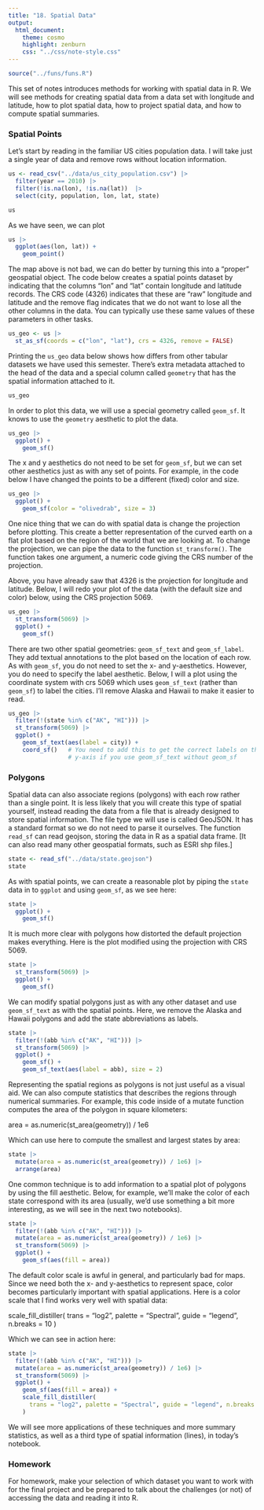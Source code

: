 ```yaml
---
title: "18. Spatial Data"
output:
  html_document:
    theme: cosmo
    highlight: zenburn
    css: "../css/note-style.css"
---
```


```r
source("../funs/funs.R")
```

This set of notes introduces methods for working with spatial data in R. We will
see methods for creating spatial data from a data set with longitude and
latitude, how to plot spatial data, how to project spatial data, and how to
compute spatial summaries.

### Spatial Points

Let's start by reading in the familiar US cities population data. I will take 
just a single year of data and remove rows without location information.

```r
us <- read_csv("../data/us_city_population.csv") |>
  filter(year == 2010) |> 
  filter(!is.na(lon), !is.na(lat))  |>
  select(city, population, lon, lat, state)

us
```

As we have seen, we can plot 

```r
us |> 
  ggplot(aes(lon, lat)) +
    geom_point()
```

The map above is not bad, we can do better by turning this into a "proper" 
geospatial object. The code below creates a spatial points dataset by indicating
that the columns "lon" and "lat" contain longitude and latitude records. The 
CRS code (4326) indicates that these are "raw" longitude and latitude and the
remove flag indicates that we do not want to lose all the other columns in the
data. You can typically use these same values of these parameters in other
tasks.

```r
us_geo <- us |>
  st_as_sf(coords = c("lon", "lat"), crs = 4326, remove = FALSE)
```

Printing the `us_geo` data below shows how differs from other tabular datasets
we have used this semester. There's extra metadata attached to the head of the
data and a special column called `geometry` that has the spatial information
attached to it.

```r
us_geo
```


In order to plot this data, we will use a special geometry called `geom_sf`. It
knows to use the `geometry` aesthetic to plot the data.

```r
us_geo |> 
  ggplot() +
    geom_sf()
```

The x and y aesthetics do not need to be set for `geom_sf`, but we can set other
aesthetics just as with any set of points. For example, in the code below I have
changed the points to be a different (fixed) color and size.

```r
us_geo |> 
  ggplot() +
    geom_sf(color = "olivedrab", size = 3)
```

One nice thing that we can do with spatial data is change the projection before
plotting. This create a better representation of the curved earth on a flat plot
based on the region of the world that we are looking at. To change the
projection, we can pipe the data to the function `st_transform()`. The function
takes one  argument, a numeric code giving the CRS number of the projection.

Above, you  have already saw that 4326 is the projection for longitude and
latitude. Below, I will redo your plot of the data (with the default size and
color) below, using the CRS projection 5069.

```r
us_geo |> 
  st_transform(5069) |>
  ggplot() +
    geom_sf()
```

There are two other spatial geometries: `geom_sf_text` and `geom_sf_label`. They
add textual annotations to the plot based on the location of each row. As with
`geom_sf`, you do not need to set the x- and y-aesthetics. However, you do need
to specify the label aesthetic. Below, I will a plot using the coordinate system
with crs 5069 which uses `geom_sf_text` (rather than `geom_sf`) to label the
cities. I'll remove Alaska and Hawaii to make it easier to read. 

```r
us_geo |> 
  filter(!(state %in% c("AK", "HI"))) |>
  st_transform(5069) |>
  ggplot() +
    geom_sf_text(aes(label = city)) +
    coord_sf()   # You need to add this to get the correct labels on the x and
                 # y-axis if you use geom_sf_text without geom_sf
```

### Polygons

Spatial data can also associate regions (polygons) with each row rather than a
single point. It is less likely that you will create this type of spatial
yourself, instead reading the data from a file that is already designed to store
spatial information. The file type we will use is called GeoJSON. It has a
standard format so we do not need to parse it ourselves. The function `read_sf`
can read geojson, storing the data in R as a spatial data frame. [It can also
read many other geospatial formats, such as ESRI shp files.]

```r
state <- read_sf("../data/state.geojson")
state
```

As with spatial points, we can create a reasonable plot by piping the `state`
data in to `ggplot` and using `geom_sf`, as we see here:

```r
state |> 
  ggplot() +
    geom_sf()
```

It is much more clear with polygons how distorted the default projection makes
everything. Here is the plot modified using the projection with CRS 5069.

```r
state |> 
  st_transform(5069) |>
  ggplot() +
    geom_sf()
```

We can modify spatial polygons just as with any other dataset and use
`geom_sf_text` as with the spatial points. Here, we remove the Alaska and Hawaii
polygons and add the state abbreviations as labels.

```r
state |> 
  filter(!(abb %in% c("AK", "HI"))) |>
  st_transform(5069) |>
  ggplot() +
    geom_sf() +
    geom_sf_text(aes(label = abb), size = 2)
```

Representing the spatial regions as polygons is not just useful as a visual
aid. We can also compute statistics that describes the regions through numerical
summaries. For example, this code inside of a mutate function computes the area
of the polygon in square kilometers:

   area = as.numeric(st_area(geometry)) / 1e6

Which can use here to compute the smallest and largest states by area:

```r
state |>
  mutate(area = as.numeric(st_area(geometry)) / 1e6) |>
  arrange(area)
```

One common technique is to add information to a spatial plot of polygons by
using the fill aesthetic. Below, for example, we'll make the color of each 
state correspond with its area (usually, we'd use something a bit more
interesting, as we will see in the next two notebooks).

```r
state |>
  filter(!(abb %in% c("AK", "HI"))) |>
  mutate(area = as.numeric(st_area(geometry)) / 1e6) |>
  st_transform(5069) |>
  ggplot() +
    geom_sf(aes(fill = area))
```

The default color scale is awful in general, and particularly bad for maps. 
Since we need both the x- and y-aesthetics to represent space, color becomes
particularly important with spatial applications. Here is a color scale that
I find works very well with spatial data:

  scale_fill_distiller(
    trans = "log2", palette = "Spectral", guide = "legend", n.breaks = 10
  )

Which we can see in action here:

```r
state |>
  filter(!(abb %in% c("AK", "HI"))) |>
  mutate(area = as.numeric(st_area(geometry)) / 1e6) |>
  st_transform(5069) |>
  ggplot() +
    geom_sf(aes(fill = area)) +
    scale_fill_distiller(
      trans = "log2", palette = "Spectral", guide = "legend", n.breaks = 10
    )
```

We will see more applications of these techniques and more summary statistics,
as well as a third type of spatial information (lines), in today's notebook.

### Homework

For homework, make your selection of which dataset you want to work with for
the final project and be prepared to talk about the challenges (or not) of
accessing the data and reading it into R.

